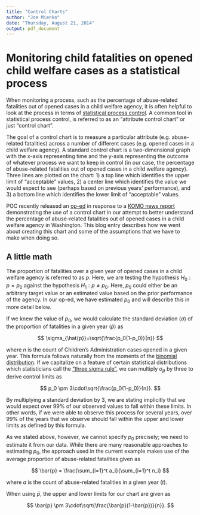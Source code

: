 ```yaml
---
title: "Control Charts"
author: "Joe Mienko"
date: "Thursday, August 21, 2014"
output: pdf_document
---
```


# Monitoring child fatalities on opened child welfare cases as a statistical process

When monitoring a process, such as the percentage of abuse-related fatalities out of opened cases in a child welfare agency, it is often helpful to look at the process in terms of [statistical process control](http://en.wikipedia.org/wiki/Statistical_process_control). A common tool in statistical process control, is referred to as an "attribute control chart" or just "control chart". 

The goal of a control chart is to measure a particular attribute (e.g. abuse-related fatalities) across a number of different cases (e.g. opened cases in a child welfare agency). A standard control chart is a two-dimensional graph with the x-axis representing time and the y-axis representing the outcome of whatever process we want to keep in control (in our case,  the percentage of abuse-related fatalities out of opened cases in a child welfare agency). Three lines are plotted on the chart: 1) a top line which identifies the upper limit of "acceptable" values, 2) a center line which identifies the value we would expect to see (perhaps based on previous years' performance), and 3) a bottom line which identifies the lower limit of "acceptable" values. 

POC recently released an [op-ed](http://crosscut.com/) in response to a [KOMO news report](http://www.komonews.com/news/local/Failure-to-Protect-232727371.html?tab=video&c=y) demonstrating the use of a control chart in our attempt to better understand the percentage of abuse-related fatalities out of opened cases in a child welfare agency in Washington. This blog entry describes how we went about creating this chart and some of the assumptions that we have to make when doing so. 

## A little math

The proportion of fatalities over a given year of opened cases in a child welfare agency is referred to as $p$. Here, we are testing the hypothesis $H_0:p=p_0$ against the hypothesis $H_1:p\neq p_0$. Here, $p_0$ could either be an arbitrary target value or an estimated value based on the prior performance of the agency. In our op-ed, we have estimated $p_0$ and will describe this in more detail below. 

If we knew the value of $p_0$, we would calculate the standard deviation ($\sigma$) of the proportion of fatalities in a given year ($\hat{p}$) as 

$$
  \sigma_{\hat{p}}=\sqrt{\frac{p_0(1-p_0)}{n}}
$$

where $n$ is the count of Children's Administration cases opened in a given year. This formula follows naturally from the moments of the [binomial distribution](http://en.wikipedia.org/wiki/Binomial_distribution). If we capitalize on a feature of certain statistical distributions which statisticians call the ["three sigma rule"](http://en.wikipedia.org/wiki/68-95-99.7_rule), we can multiply $\sigma_{\hat{p}}$ by three to derive control limits as 

$$
  p_0 \pm 3\cdot\sqrt{\frac{p_0(1-p_0)}{n}}.
$$

By multiplying a standard deviation by 3, we are stating implicitly that we would expect over 99\% of our observed values to fall within these limits. In other words, if we were able to observe this process for several years, over 99\% of the years that we observe should fall within the upper and lower limits as defined by this formula. 

As we stated above, however, we cannot specify $p_0$ precisely; we need to estimate it from our data. While there are many reasonable approaches to estimating $p_0$, the approach used in the current example makes use of the average proportion of abuse-related fatalities given as  

$$
  \bar{p} = \frac{\sum_{i=1}^t a_i}{\sum_{i=1}^t n_i}
$$

where $a$ is the count of abuse-related fatalities in a given year ($t$).

When using $\bar{p}$, the upper and lower limits for our chart are given as 

$$
  \bar{p} \pm 3\cdot\sqrt{\frac{\bar{p}(1-\bar{p})}{n}}.
$$
